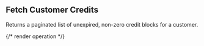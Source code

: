 ## Fetch Customer Credits

Returns a paginated list of unexpired, non-zero credit blocks for a customer.

{/* render operation */}
